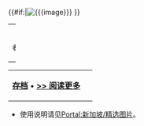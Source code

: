 {{#if:{{{image}}}|[[File:{{{image}}}|center]] }}
{| class="noprint" width="100%" border="0" style="padding: 0; margin: 0; background-color:transparent"
|width="33%"| <center> <small>作者：{{{credit}}}</small> </center>
|}
{{{text}}}
{| class="noprint" width="100%"  border="0" style="padding: 0; margin: 0; background-color:transparent"
|-
| <div align="right">'''[[Portal:新加坡/精选图片|存档]]''' • '''[[{{{link}}}|>> 阅读更多]]'''</div> ||
 </div>
|}<noinclude>
*使用说明请见[[Portal:新加坡/精选图片|Portal:新加坡/精选图片]]。
</noinclude>